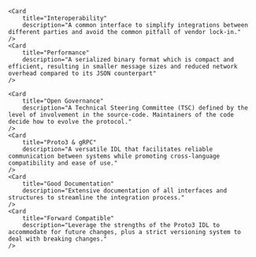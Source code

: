 
<Hero />

<SectionHeader title="Motivation" subtitle="why do we need UTxO RPC" />

<CardGrid>
    <Card
        title="Reusability"
        description="Enabling shared components that can be reused across different projects to simplify the integration effort."
    />

    <Card
        title="Interoperability"
        description="A common interface to simplify integrations between different parties and avoid the common pitfall of vendor lock-in."
    />
    <Card
        title="Performance"
        description="A serialized binary format which is compact and efficient, resulting in smaller message sizes and reduced network overhead compared to its JSON counterpart"
    />

</CardGrid>

<SectionHeader
  title="Tenets"
  subtitle="Guiding principles that shape the specification"
/>

<CardGrid>
    <Card
        title="Event-Driven"
        description="An interface that embraces the asynchronous nature of blockchains by leveraging event-driven integration patterns."
    />
    <Card
        title="Minimal Boilerplate"
        description="A rich set SDKs for many mainstream languages such as Go, Rust, Python, JS, C++, C# and more, minimizing much of the tedious boilerplate."
    />

    <Card
        title="Open Governance"
        description="A Technical Steering Committee (TSC) defined by the level of involvement in the source-code. Maintainers of the code decide how to evolve the protocol."
    />
    <Card
        title="Proto3 & gRPC"
        description="A versatile IDL that facilitates reliable communication between systems while promoting cross-language compatibility and ease of use."
    />
    <Card
        title="Good Documentation"
        description="Extensive documentation of all interfaces and structures to streamline the integration process."
    />
    <Card
        title="Forward Compatible"
        description="Leverage the strengths of the Proto3 IDL to accommodate for future changes, plus a strict versioning system to deal with breaking changes."
    />

</CardGrid>

<SectionHeader title="SDKs" subtitle="Libraries to build clients and servers" />

<CardGrid>
  <SDKCard title="Python SDK" iconSrc="python.png" href="python" />
  <SDKCard title="Go SDK" iconSrc="golang.png" href="go" />
  <SDKCard title="Rust SDK" iconSrc="rust.png" href="rust" />
  <SDKCard title="NodeJS SDK" iconSrc="node.png" href="nodejs" />
  <SDKCard title=".NET SDK" iconSrc="dotnet.png" href="dotnet" />
</CardGrid>

